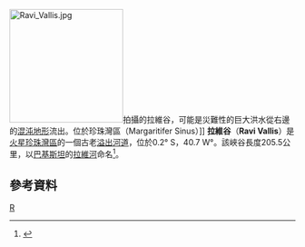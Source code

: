{{coord|0.2|S|40.7|W|globe:Mars_scale:100000|display=title|name=拉維谷（Ravi Vallis）}}
[[File:Ravi_Vallis.jpg|200px]]拍攝的拉維谷，可能是災難性的巨大洪水從右邊的[[混沌地形|混沌地形]]流出。位於珍珠灣區（Margaritifer Sinus）]]
'''拉維谷'''（'''Ravi Vallis'''）是[[火星|火星]][[珍珠灣區|珍珠灣區]]的一個古老[[溢出河道|溢出河道]]，位於0.2° S，40.7 W°。該峽谷長度205.5公里，以[[巴基斯坦|巴基斯坦]]的[[拉維河|拉維河]]命名<ref>{{Cite web |url=http://planetarynames.wr.usgs.gov/ |title=存档副本 |accessdate=2020-10-11 |archive-date=2019-12-13 |archive-url=https://web.archive.org/web/20191213141228/https://planetarynames.wr.usgs.gov/ |dead-url=no }}</ref>。
{{commonscat|Ravi Vallis}}

==參考資料==
{{reflist}}

[[Category:火星峽谷|R]]

{{火星}}